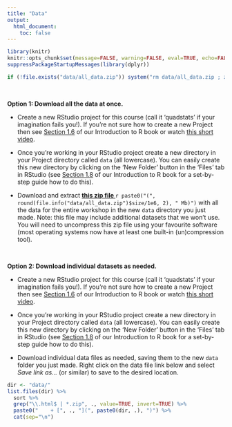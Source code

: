 ```yaml
---
title: "Data"
output: 
  html_document:
    toc: false
---
```


```r
library(knitr)
knitr::opts_chunk$set(message=FALSE, warning=FALSE, eval=TRUE, echo=FALSE)
suppressPackageStartupMessages(library(dplyr))
```

```r
if (!file.exists("data/all_data.zip")) system("rm data/all_data.zip ; zip -r data/all_data.zip data -x '*.html' -x '*.DS_Store'")
```

\  

**Option 1: Download all the data at once.** 

- Create a new RStudio project for this course (call it 'quadstats' if your imagination fails you!). If you're not sure how to create a new Project then see [Section 1.6](https://intro2r.com/rsprojs.html) of our Introduction to R book or watch [this short video](https://alexd106.github.io/QUADstatR/howto.html#rstudio_proj-vid).

- Once you're working in your RStudio project create a new directory in your Project directory called `data` (all lowercase). You can easily create this new directory by clicking on the 'New Folder' button in the 'Files' tab in RStudio (see [Section 1.8](https://intro2r.com/dir-struct.html) of our Introduction to R book for a set-by-step guide how to do this). 

- Download and extract **[this zip file <i class="fa fa-file-archive-o" aria-hidden="true"></i>](data/all_data.zip)** `r paste0("(", round(file.info("data/all_data.zip")$size/1e6, 2), " Mb)")` with all the data for the entire workshop in the new `data` directory you just made. Note: this file may include additional datasets that we won't use. You will need to uncompress this zip file using your favourite software (most operating systems now have at least one built-in (un)compression tool). 

\  

**Option 2: Download individual datasets as needed.** 

- Create a new RStudio project for this course (call it 'quadstats' if your imagination fails you!). If you're not sure how to create a new Project then see [Section 1.6](https://intro2r.com/rsprojs.html) of our Introduction to R book or watch [this short video](https://alexd106.github.io/QUADstatR/howto.html#rstudio_proj-vid).

- Once you're working in your RStudio project create a new directory in your Project directory called `data` (all lowercase). You can easily create this new directory by clicking on the 'New Folder' button in the 'Files' tab in RStudio (see [Section 1.8](https://intro2r.com/dir-struct.html) of our Introduction to R book for a set-by-step guide how to do this).  

- Download individual data files as needed, saving them to the new `data` folder you just made. Right click on the data file link below and select _Save link as..._ (or similar) to save to the desired location.
  
  
```r
dir <- "data/"
list.files(dir) %>%
  sort %>% 
  grep("\\.html$ | *.zip", ., value=TRUE, invert=TRUE) %>% 
  paste0("    + [", ., "](", paste0(dir, .), ")") %>% 
  cat(sep="\n")
```


